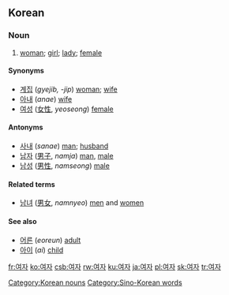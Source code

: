 ==Korean==
{{ko-sort|ㅇ}}

===Noun===
{{ko-noun|hanja=女子|rv=yeoja}}
#[[woman]]; [[girl]]; [[lady]]; [[female]]

====Synonyms====
*[[계집]] (''gyejib, -jip'') [[woman]]; [[wife]]
*[[아내]] (''anae'') [[wife]] 
*[[여성]] ([[女性]], ''yeoseong'') [[female]]

====Antonyms====
*[[사내]] (''sanae'') [[man]]; [[husband]] 
*[[남자]] ([[男子]], ''namja'') [[man]], [[male]]
*[[남성]] ([[男性]], ''namseong'') [[male]]

====Related terms====
*[[남녀]] ([[男女]], ''namnyeo'') [[men]] and [[women]]

====See also====
*[[어른]] (''eoreun'') [[adult]]
*[[아이]] (''ai'') [[child]]

[[Category:Korean nouns]]
[[Category:Sino-Korean words]]

[[fr:여자]]
[[ko:여자]]
[[csb:여자]]
[[rw:여자]]
[[ku:여자]]
[[ja:여자]]
[[pl:여자]]
[[sk:여자]]
[[tr:여자]]
